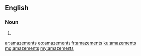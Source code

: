 ==English==

===Noun===
{{head|en}}

# {{plural of|amazement}}

[[ar:amazements]]
[[eo:amazements]]
[[fr:amazements]]
[[ku:amazements]]
[[mg:amazements]]
[[my:amazements]]